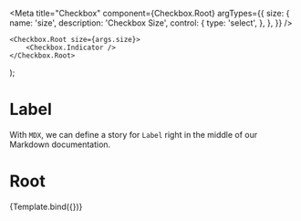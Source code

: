 <!-- Label.stories.mdx -->



<Meta
    title="Checkbox"
    component={Checkbox.Root}
    argTypes={{
        size: {
            name: 'size',
            description: 'Checkbox Size',
            control: {
                type: 'select',
            },
        },
    }}
/>

    <Checkbox.Root size={args.size}>
        <Checkbox.Indicator />
    </Checkbox.Root>
);

# Label

With `MDX`, we can define a story for `Label` right in the middle of our Markdown documentation.

# Root

<ArgsTable of={Avatar.Root} />

<Canvas>
    <Story
        name="Main"
        args={{
            size: 'large',
        }}
    >
        {Template.bind({})}
    </Story>
</Canvas>
